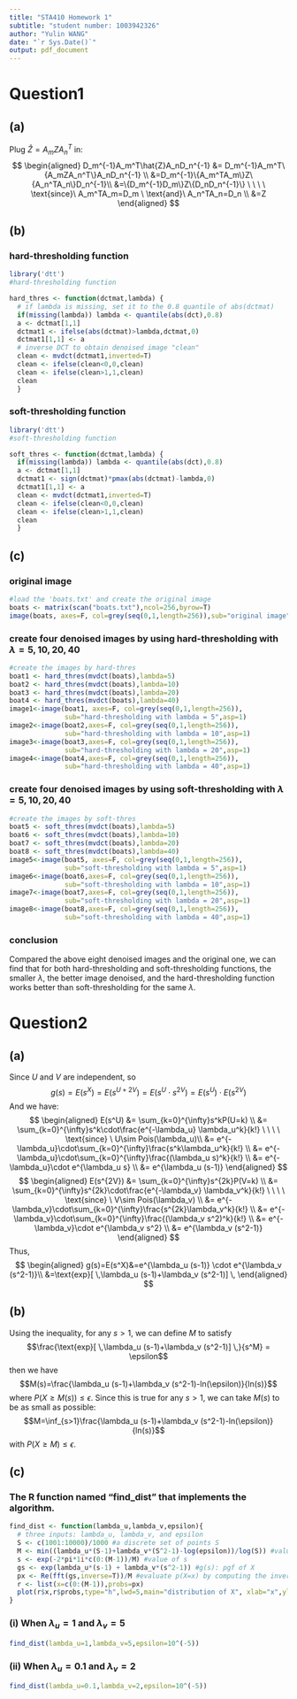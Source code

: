 ```yaml
---
title: "STA410 Homework 1"
subtitle: "student number: 1003942326"
author: "Yulin WANG"
date: "`r Sys.Date()`"
output: pdf_document
---
```

\newpage
# Question1

## (a)
Plug $\hat{Z}=A_mZA_n^T$ in:
$$
\begin{aligned}
D_m^{-1}A_m^T\hat{Z}A_nD_n^{-1} &= D_m^{-1}A_m^T\{A_mZA_n^T\}A_nD_n^{-1} \\
&=D_m^{-1}\{A_m^TA_m\}Z\{A_n^TA_n\}D_n^{-1}\\
&=\{D_m^{-1}D_m\}Z\{D_nD_n^{-1}\} \ \ \ \ \text{since}\ A_m^TA_m=D_m \ \text{and}\ A_n^TA_n=D_n \\ 
&=Z
\end{aligned}
$$


## (b)
### hard-thresholding function

```r
library('dtt')
#hard-thresholding function

hard_thres <- function(dctmat,lambda) {
  # if lambda is missing, set it to the 0.8 quantile of abs(dctmat)
  if(missing(lambda)) lambda <- quantile(abs(dct),0.8)
  a <- dctmat[1,1]
  dctmat1 <- ifelse(abs(dctmat)>lambda,dctmat,0)
  dctmat1[1,1] <- a
  # inverse DCT to obtain denoised image "clean"
  clean <- mvdct(dctmat1,inverted=T)
  clean <- ifelse(clean<0,0,clean)
  clean <- ifelse(clean>1,1,clean)
  clean
  }

```


### soft-thresholding function

```r
library('dtt')
#soft-thresholding function

soft_thres <- function(dctmat,lambda) {
  if(missing(lambda)) lambda <- quantile(abs(dct),0.8)
  a <- dctmat[1,1]
  dctmat1 <- sign(dctmat)*pmax(abs(dctmat)-lambda,0)
  dctmat1[1,1] <- a
  clean <- mvdct(dctmat1,inverted=T)
  clean <- ifelse(clean<0,0,clean)
  clean <- ifelse(clean>1,1,clean)
  clean
  }
```


\newpage
## (c)

### original image

```r
#load the 'boats.txt' and create the original image
boats <- matrix(scan("boats.txt"),ncol=256,byrow=T)
image(boats, axes=F, col=grey(seq(0,1,length=256)),sub="original image")
```

### create four denoised images by using hard-thresholding with $\lambda=5,10,20,40$

```r
#create the images by hard-thres
boat1 <- hard_thres(mvdct(boats),lambda=5)
boat2 <- hard_thres(mvdct(boats),lambda=10)
boat3 <- hard_thres(mvdct(boats),lambda=20)
boat4 <- hard_thres(mvdct(boats),lambda=40)
image1<-image(boat1, axes=F, col=grey(seq(0,1,length=256)),
              sub="hard-thresholding with lambda = 5",asp=1)
image2<-image(boat2,axes=F, col=grey(seq(0,1,length=256)),
              sub="hard-thresholding with lambda = 10",asp=1)
image3<-image(boat3,axes=F, col=grey(seq(0,1,length=256)),
              sub="hard-thresholding with lambda = 20",asp=1)
image4<-image(boat4,axes=F, col=grey(seq(0,1,length=256)),
              sub="hard-thresholding with lambda = 40",asp=1)
```

\newpage
### create four denoised images by using soft-thresholding with $\lambda=5,10,20,40$

```r
#create the images by soft-thres
boat5 <- soft_thres(mvdct(boats),lambda=5)
boat6 <- soft_thres(mvdct(boats),lambda=10)
boat7 <- soft_thres(mvdct(boats),lambda=20)
boat8 <- soft_thres(mvdct(boats),lambda=40)
image5<-image(boat5, axes=F, col=grey(seq(0,1,length=256)),
              sub="soft-thresholding with lambda = 5",asp=1)
image6<-image(boat6,axes=F, col=grey(seq(0,1,length=256)),
              sub="soft-thresholding with lambda = 10",asp=1)
image7<-image(boat7,axes=F, col=grey(seq(0,1,length=256)),
              sub="soft-thresholding with lambda = 20",asp=1)
image8<-image(boat8,axes=F, col=grey(seq(0,1,length=256)),
              sub="soft-thresholding with lambda = 40",asp=1)
```



### conclusion
Compared the above eight denoised images and the original one, we can find that for both hard-thresholding and soft-thresholding functions, the smaller $\lambda$, the better image denoised, and the hard-thresholding function works better than soft-thresholding for the same $\lambda$. 






\newpage
# Question2
## (a)
Since  $U$ and $V$ are independent, so 
$$g(s)=E(s^X)=E(s^{U+2V})=E(s^U \cdot s^{2V})=E(s^U) \cdot E(s^{2V})$$
And we have:
$$
\begin{aligned}
E(s^U) &= \sum_{k=0}^{\infty}s^kP(U=k) \\
&= \sum_{k=0}^{\infty}s^k\cdot\frac{e^{-\lambda_u} \lambda_u^k}{k!} \ \ \ \ \text{since} \  U\sim Pois(\lambda_u)\\
&= e^{-\lambda_u}\cdot\sum_{k=0}^{\infty}\frac{s^k\lambda_u^k}{k!} \\
&= e^{-\lambda_u}\cdot\sum_{k=0}^{\infty}\frac{(\lambda_u s)^k}{k!} \\
&= e^{-\lambda_u}\cdot e^{\lambda_u s} \\
&= e^{\lambda_u (s-1)}
\end{aligned}
$$
$$
\begin{aligned}
E(s^{2V}) &= \sum_{k=0}^{\infty}s^{2k}P(V=k) \\
&= \sum_{k=0}^{\infty}s^{2k}\cdot\frac{e^{-\lambda_v} \lambda_v^k}{k!} \ \ \ \ \text{since} \  V\sim Pois(\lambda_v) \\
&= e^{-\lambda_v}\cdot\sum_{k=0}^{\infty}\frac{s^{2k}\lambda_v^k}{k!} \\
&= e^{-\lambda_v}\cdot\sum_{k=0}^{\infty}\frac{(\lambda_v s^2)^k}{k!} \\
&= e^{-\lambda_v}\cdot e^{\lambda_v s^2} \\
&= e^{\lambda_v (s^2-1)}
\end{aligned}
$$
Thus,
$$
\begin{aligned}
g(s)=E(s^X)&=e^{\lambda_u (s-1)} \cdot e^{\lambda_v (s^2-1)}\\
&=\text{exp}[ \,\lambda_u (s-1)+\lambda_v (s^2-1)] \, 
\end{aligned}
$$

\newpage
## (b)
Using the inequality, for any $s>1$, we can define $M$ to satisfy
$$\frac{\text{exp}[ \,\lambda_u (s-1)+\lambda_v (s^2-1)] \,}{s^M} = \epsilon$$
then we have
$$M(s)=\frac{\lambda_u (s-1)+\lambda_v (s^2-1)-ln(\epsilon)}{ln(s)}$$
where $P(X\ge M(s))\le \epsilon$. Since this is true for any $s>1$, we can take $M(s)$ to be as small as possible:
$$M=\inf_{s>1}\frac{\lambda_u (s-1)+\lambda_v (s^2-1)-ln(\epsilon)}{ln(s)}$$
with $P(X\ge M)\le \epsilon$.

\newpage
## (c)

### The R function named "find_dist" that implements the algorithm.

```r
find_dist <- function(lambda_u,lambda_v,epsilon){ 
  # three inputs: lambda_u, lambda_v, and epsilon
  S <- c(1001:10000)/1000 #a discrete set of points S
  M <- min((lambda_u*(S-1)+lambda_v*(S^2-1)-log(epsilon))/log(S)) #value of M
  s <- exp(-2*pi*1i*c(0:(M-1))/M) #value of s
  gs <- exp(lambda_u*(s-1) + lambda_v*(s^2-1)) #g(s): pgf of X
  px <- Re(fft(gs,inverse=T))/M #evaluate p(X=x) by computing the inverse fft of g(s)
  r <- list(x=c(0:(M-1)),probs=px) 
  plot(r$x,r$probs,type="h",lwd=5,main="distribution of X", xlab="x",ylab="probability")
}
```

### (i) When $\lambda_u=1 \ \text{and} \ \lambda_v=5$
```r
find_dist(lambda_u=1,lambda_v=5,epsilon=10^(-5))
```

\newpage
### (ii) When $\lambda_u=0.1 \ \text{and} \ \lambda_v=2$
```r
find_dist(lambda_u=0.1,lambda_v=2,epsilon=10^(-5))
```





